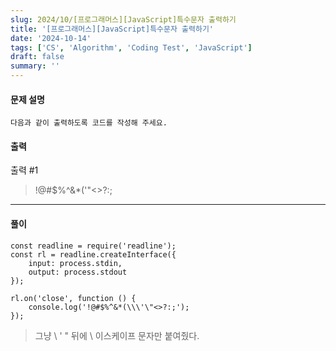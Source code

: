 ```yaml
---
slug: 2024/10/[프로그래머스][JavaScript]특수문자 출력하기
title: '[프로그래머스][JavaScript]특수문자 출력하기'
date: '2024-10-14'
tags: ['CS', 'Algorithm', 'Coding Test', 'JavaScript']
draft: false
summary: ''
---
```

#### 문제 설명
    다음과 같이 출력하도록 코드를 작성해 주세요.
#### 출력
출력 #1

>!@#$%^&*(\'"&lt;&gt;?:;

---
#### 풀이
````
const readline = require('readline');
const rl = readline.createInterface({
    input: process.stdin,
    output: process.stdout
});

rl.on('close', function () {
    console.log('!@#$%^&*(\\\'\"<>?:;');
});

````
> 그냥 \ ' " 뒤에 \ 이스케이프 문자만 붙여줬다.